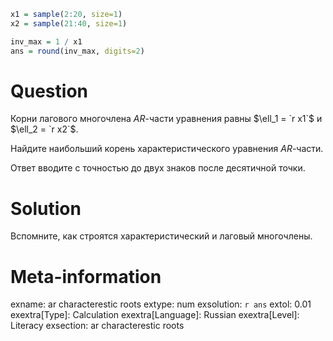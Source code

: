 ```r
x1 = sample(2:20, size=1)
x2 = sample(21:40, size=1)

inv_max = 1 / x1
ans = round(inv_max, digits=2)
```

Question
========

Корни лагового многочлена $AR$-части уравнения равны $\ell_1 = `r x1`$ и $\ell_2 = `r x2`$.

Найдите наибольший корень характеристического уравнения $AR$-части. 

Ответ вводите с точностью до двух знаков после десятичной точки. 

Solution
========

Вспомните, как строятся характеристический и лаговый многочлены. 

Meta-information
================
exname: ar characterestic roots
extype: num
exsolution: `r ans`
extol: 0.01
exextra[Type]: Calculation
exextra[Language]: Russian
exextra[Level]: Literacy
exsection: ar characterestic roots
